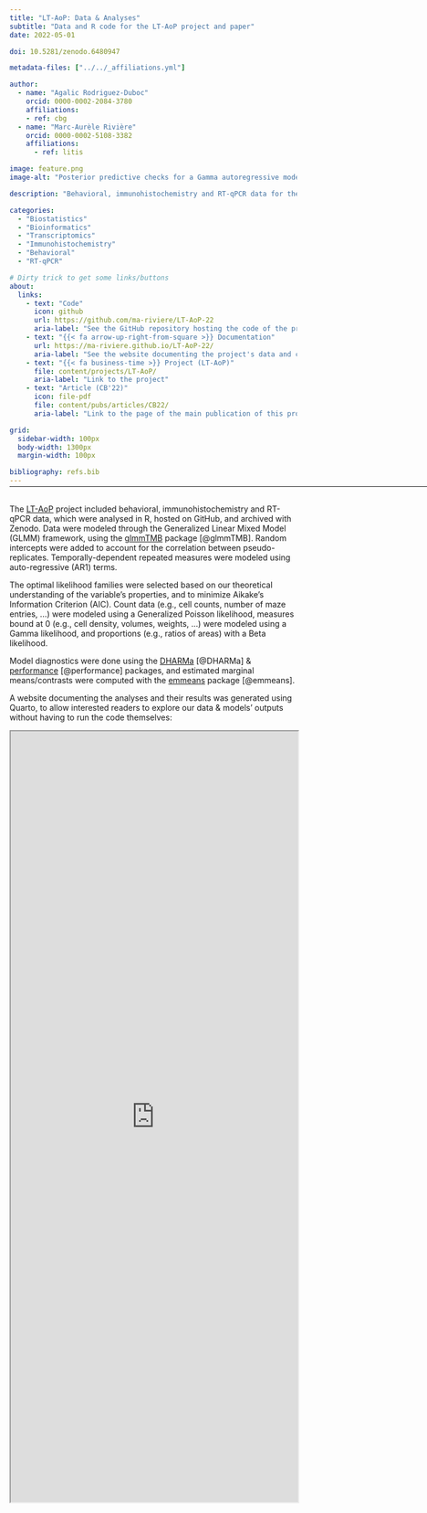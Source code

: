 ```yaml
---
title: "LT-AoP: Data & Analyses"
subtitle: "Data and R code for the LT-AoP project and paper"
date: 2022-05-01

doi: 10.5281/zenodo.6480947

metadata-files: ["../../_affiliations.yml"]

author:
  - name: "Agalic Rodriguez-Duboc"
    orcid: 0000-0002-2084-3780
    affiliations:
    - ref: cbg
  - name: "Marc-Aurèle Rivière"
    orcid: 0000-0002-5108-3382
    affiliations:
      - ref: litis

image: feature.png
image-alt: "Posterior predictive checks for a Gamma autoregressive model on mouse weight evolution through time"

description: "Behavioral, immunohistochemistry and RT-qPCR data for the LT-AoP project were analysed in R, hosted on GitHub, and archived through Zenodo."

categories:
  - "Biostatistics"
  - "Bioinformatics"
  - "Transcriptomics"
  - "Immunohistochemistry"
  - "Behavioral"
  - "RT-qPCR"

# Dirty trick to get some links/buttons
about:
  links:
    - text: "Code"
      icon: github
      url: https://github.com/ma-riviere/LT-AoP-22
      aria-label: "See the GitHub repository hosting the code of the project and related paper"
    - text: "{{< fa arrow-up-right-from-square >}} Documentation"
      url: https://ma-riviere.github.io/LT-AoP-22/
      aria-label: "See the website documenting the project's data and code"
    - text: "{{< fa business-time >}} Project (LT-AoP)"
      file: content/projects/LT-AoP/
      aria-label: "Link to the project"
    - text: "Article (CB'22)"
      icon: file-pdf
      file: content/pubs/articles/CB22/
      aria-label: "Link to the page of the main publication of this project"

grid:
  sidebar-width: 100px
  body-width: 1300px
  margin-width: 100px

bibliography: refs.bib
---
```


<hr style="margin-bottom: 30px; margin-top: -12px;" width="1300">

The [LT-AoP](/content/projects/LT-AoP/) project included behavioral, immunohistochemistry and RT-qPCR data, which were analysed in R, hosted on GitHub, and archived with Zenodo. Data were modeled through the Generalized Linear Mixed Model (GLMM) framework, using the [glmmTMB](https://glmmtmb.github.io/glmmTMB/) package [@glmmTMB]. Random intercepts were added to account for the correlation between pseudo-replicates. Temporally-dependent repeated measures were modeled using auto-regressive (AR1) terms.

The optimal likelihood families were selected based on our theoretical understanding of the variable’s properties, and to minimize Aikake's Information Criterion (AIC). Count data (e.g., cell counts, number of maze entries, …) were modeled using a Generalized Poisson likelihood, measures bound at 0 (e.g., cell density, volumes, weights, …) were modeled using a Gamma likelihood, and proportions (e.g., ratios of areas) with a Beta likelihood.

Model diagnostics were done using the [DHARMa](https://florianhartig.github.io/DHARMa/) [@DHARMa] & [performance](https://easystats.github.io/performance/) [@performance] packages, and estimated marginal means/contrasts were computed with the [emmeans](https://github.com/rvlenth/emmeans) package [@emmeans].

A website documenting the analyses and their results was generated using Quarto, to allow interested readers to explore our data & models' outputs without having to run the code themselves:

<iframe src="https://ma-riviere.github.io/LT-AoP-22/" width="100%" height="1350" allow="fullscreen"></iframe>